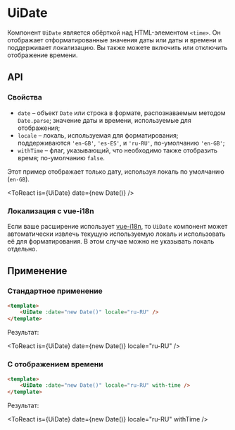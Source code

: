 
# UiDate

Компонент `UiDate` является обёрткой над HTML-элементом `<time>`.
Он отображает отформатированные значения даты или даты и времени и поддерживает локализацию.
Вы также можете включить или отключить отображение времени.

## API

### Свойства

* `date` – объект `Date` или строка в формате, распознаваемым методом `Date.parse`; значение даты и времени,
  используемые для отображения;
* `locale` – локаль, используемая для форматирования; поддерживаются `'en-GB'`, `'es-ES'`, и `'ru-RU'`,
  по-умолчанию `'en-GB'`;
* `withTime` – флаг, указывающий, что необходимо также отобразить время; по-умолчанию `false`.

Этот пример отображает только дату, используя локаль по умолчанию (`en-GB`).

<ToReact is={UiDate} date={new Date()} />

### Локализация с vue-i18n

Если ваше расширение использует [vue-i18n](https://github.com/intlify/vue-i18n), то `UiDate` компонент может
автоматически извлечь текущую используемую локаль и использовать её для форматирования. В этом случае можно не указывать
локаль отдельно.

## Применение

### Стандартное применение

```html
<template>
    <UiDate :date="new Date()" locale="ru-RU" />
</template>
```

Результат:

<ToReact is={UiDate} date={new Date()} locale="ru-RU" />

### С отображением времени

```html
<template>
    <UiDate :date="new Date()" locale="ru-RU" with-time />
</template>
```

Результат:

<ToReact is={UiDate} date={new Date()} locale="ru-RU" withTime />
